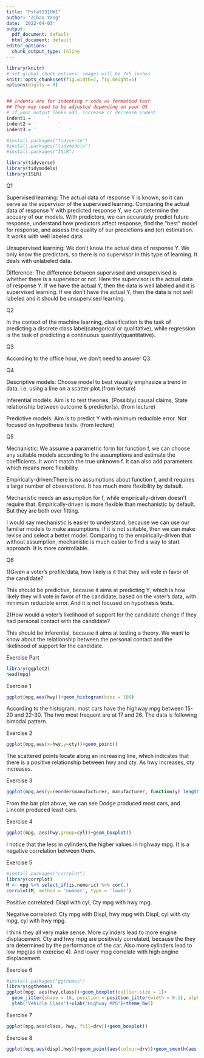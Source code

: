 ```yaml
---
title: "Pstat231HW1"
author: "Zihao Yang"
date: '2022-04-03'
output:
  pdf_document: default
  html_document: default
editor_options:
  chunk_output_type: inline
---
```



```r
library(knitr)
# set global chunk options: images will be 7x5 inches
knitr::opts_chunk$set(fig.width=7, fig.height=5)
options(digits = 8)


## indents are for indenting r code as formatted text
## They may need to be adjusted depending on your OS
# if your output looks odd, increase or decrease indent
indent1 = '    '
indent2 = '        '
indent3 = '            '
```

```r
#install.packages("tidyverse")
#install.packages("tidymodels")
#install.packages("ISLR")

library(tidyverse)
library(tidymodels)
library(ISLR)
```
Q1

Supervised learning: The actual data of response Y is known, so it can serve as the supervisor of the supervised learning. Comparing the actual data of response Y with predicted response Y, we can determine the accuary of our models. With predictors, we can accurately predict future response, understand how predictors affect response, find the “best” model for response, and assess the quality of our predictions and (or) estimation. It works with well labeled data.

Unsupervised learning: We don't know the actual data of response Y. We only know the predictors, so there is no supervisor in this type of learning. It deals with unlabeled data.

Difference: The difference between supervised and unsupervised is whether there is a supervisor or not. Here the supervisor is the actual data of response Y. If we have the actual Y, then the data is well labeled and it is supervised learning. If we don't have the actual Y, then the data is not well labeled and it should be unsupervised learning.


Q2

In the context of the machine learning, classification is the task of predicting a discrete class label(categorical or qualitative), while regression is the task of predicting a continuous quantity(quantitative).

Q3

According to the office hour, we don't need to answer Q3.

Q4

Descriptive models: Choose model to best visually emphasize a trend in data. i.e. using a line on
a scatter plot.(from lecture)

Inferential models: Aim is to test theories, (Possibly) causal claims, State relationship between outcome & predictor(s). (from lecture)

Predictive models: Aim is to predict Y with minimum reducible error. Not focused on hypothesis tests. (from lecture)

Q5

Mechanistic: We assume a parametric form for function f, we can choose any suitable models according to the assumptions and estimate the coefficients. It won't match the true unknown f. It can also add parameters which means more flexibility. 

Empirically-driven:There is no assumptions about function f, and it requires a large number of observations. It has much more flexibility by default.

Mechanistic needs an assumption for f, while empirically-driven doesn't require that. Empirically-driven is more flexible than mechanistic by default. But they are both over fitting.

I would say mechanistic is easier to understand, because we can use our familiar models to make assumptions. If it is not suitable, then we can make revise and select a better model. Comparing to the empirically-driven that without assumption, mechanistic is much easier to find a way to start approach. It is more controllable. 


Q6

1)Given a voter’s profile/data, how likely is it that they will vote in favor of the candidate?

This should be predictive, because it aims at predicting Y, which is how likely they will vote in favor of the candidate, based on the voter's data, with minimum reducible error. And it is not focused on hypothesis tests.

2)How would a voter’s likelihood of support for the candidate change if they had personal contact with the candidate?

This should be inferential, because it aims at testing a theory. We want to know about the relationship between the personal contact and the likelihood of support for the candidate.

Exercise Part
```r
library(ggplot2)
head(mpg)
```
Exercise 1
```r
ggplot(mpg,aes(hwy))+geom_histogram(bins = 100)
```
According to the histogram, most cars have the highway mpg between 15-20 and 22-30. The two most frequent are at 17 and 26. The data is following bimodal pattern.

\newpage
Exercise 2
```r
ggplot(mpg,aes(x=hwy,y=cty))+geom_point()
```
The scattered points locate along an increasing line, which indicates that there is a positive relationship between hwy and cty. As hwy increases, cty increases.

\newpage
Exercise 3
```r
ggplot(mpg,aes(y=reorder(manufacturer, manufacturer, function(y) length(y))))+geom_bar(stat = "count")
```
From the bar plot above, we can see Dodge produced most cars, and Lincoln produced least cars.

\newpage
Exercise 4
```r
ggplot(mpg, aes(hwy,group=cyl))+geom_boxplot()
```
I notice that the less in cylinders,the higher values in highway mpg. It is a negative correlation between them.

\newpage
Exercise 5
```r
#install.packages("corrplot")
library(corrplot)
M <- mpg %>% select_if(is.numeric) %>% cor(.)
corrplot(M, method = 'number', type = 'lower')
```
Positive correlated: 
Displ with cyl,
Cty mpg with hwy mpg.

Negative correlated: 
Cty mpg with Displ, 
hwy mpg with Displ,
cyl with cty mpg,
cyl with hwy mpg.

I think they all very make sense. More cylinders lead to more engine displacement. Cty and hwy mpg are positively correlated, because the they are determined by the performance of the car. Also more cylinders lead to low mpg(as in exercise 4). And lower mpg correlate with high engine displacement.

\newpage
Exercise 6
```r
#install.packages("ggthemes")
library(ggthemes)
ggplot(mpg, aes(hwy,class))+geom_boxplot(outlier.size = 1)+
  geom_jitter(shape = 16, position = position_jitter(width = 0.1), alpha = 0.3,size=1)+
  ylab("Vehicle Class")+xlab("Highway MPG")+theme_bw()
```
\newpage
Exercise 7
```r
ggplot(mpg,aes(class, hwy, fill=drv))+geom_boxplot()
```
\newpage
Exercise 8
```r
ggplot(mpg,aes(displ,hwy))+geom_point(aes(colour=drv))+geom_smooth(aes(linetype=drv),se=FALSE)
```


























